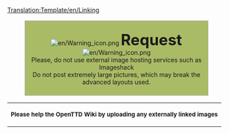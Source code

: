 <noinclude>[[Translation:Template/en/Linking]]</noinclude><div style="background: #ab6; border: 1px solid #aaaaaa; padding: 6pt; margin: 12pt 8%; width: 80%">
<center>[[File:en/Warning icon.png]] <strong style="font-size: 2.5em">Request</strong> [[File:en/Warning icon.png]] 
<br />Please, do not use external image hosting services such as Imageshack
<br />Do not post extremely large pictures, which may break the advanced layouts used.</center>
</div>
<center>
{| class="messagebox current" style="width: auto;"
|<small>'''Please help the OpenTTD Wiki by uploading any externally linked images'''</small>
|}</center>